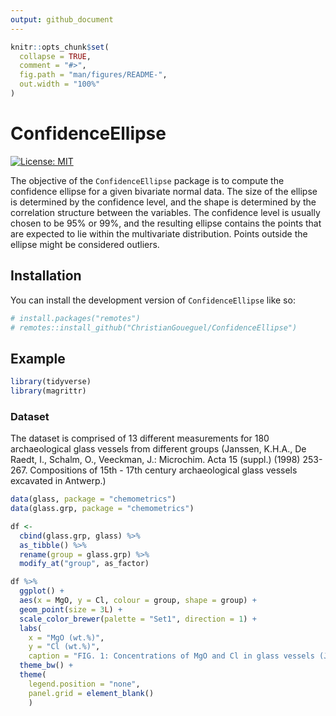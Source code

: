 ```yaml
---
output: github_document
---
```


<!-- README.md is generated from README.Rmd. Please edit that file -->

```r
knitr::opts_chunk$set(
  collapse = TRUE,
  comment = "#>",
  fig.path = "man/figures/README-",
  out.width = "100%"
)
```

# ConfidenceEllipse

<!-- badges: start -->
[![License:
MIT](https://img.shields.io/badge/License-MIT-blue.svg)](https://opensource.org/licenses/MIT)
<!-- badges: end -->

The objective of the `ConfidenceEllipse` package is to compute the confidence ellipse for a given bivariate normal data. The size of the ellipse is determined by the confidence level, and the shape is determined by the correlation structure between the variables. The confidence level is usually chosen to be 95% or 99%, and the resulting ellipse contains the points that are expected to lie within the multivariate distribution. Points outside the ellipse might be considered outliers.

## Installation

You can install the development version of `ConfidenceEllipse` like so:

``` r
# install.packages("remotes")
# remotes::install_github("ChristianGoueguel/ConfidenceEllipse")
```

## Example

```r
library(tidyverse)
library(magrittr)
```

### Dataset

The dataset is comprised of 13 different measurements for 180
archaeological glass vessels from different groups (Janssen, K.H.A., De
Raedt, I., Schalm, O., Veeckman, J.: Microchim. Acta 15 (suppl.) (1998)
253-267. Compositions of 15th - 17th century archaeological glass
vessels excavated in Antwerp.)

```r
data(glass, package = "chemometrics")
data(glass.grp, package = "chemometrics")
```

```r
df <-
  cbind(glass.grp, glass) %>%
  as_tibble() %>%
  rename(group = glass.grp) %>%
  modify_at("group", as_factor)
```

```r
df %>%
  ggplot() +
  aes(x = MgO, y = Cl, colour = group, shape = group) +
  geom_point(size = 3L) +
  scale_color_brewer(palette = "Set1", direction = 1) +
  labs(
    x = "MgO (wt.%)",
    y = "Cl (wt.%)",
    caption = "FIG. 1: Concentrations of MgO and Cl in glass vessels (Janssen et al. 1998.)") +
  theme_bw() +
  theme(
    legend.position = "none",
    panel.grid = element_blank()
    )
```







